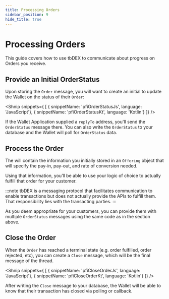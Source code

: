 ```yaml
---
title: Processing Orders
sidebar_position: 9
hide_title: true
---
```


<LanguageSwitcher languages="JavaScript, Kotlin"/>

# Processing Orders

This guide covers how to use tbDEX to communicate about progress on Orders you receive.

## Provide an Initial OrderStatus

Upon storing the `Order` message, you will want to create an initial <LanguageSwitchLink text="OrderStatus" links='{"JavaScript": "https://tbd54566975.github.io/tbdex-js/classes/_tbdex_http_client.OrderStatus.html", "Kotlin": "https://tbd54566975.github.io/tbdex-kt/docs/tb-d-e-x%20-s-d-k%20-documentation/tbdex.sdk.protocol.models/-order-status/index.html"}'/>  to update the Wallet on the status of their `Order`:


<Shnip snippets={
  [
    { snippetName: 'pfiOrderStatusJs', language: 'JavaScript'},
    { snippetName: 'pfiOrderStatusKt', language: 'Kotlin'}
  ]} />

If the Wallet Application supplied a `replyTo` address, you'll send the `OrderStatus` message there.
You can also write the `OrderStatus` to your database and the Wallet will poll for `OrderStatus` data.

## Process the Order

The <LanguageSwitchLink text="Order message" links='{"JavaScript": "https://tbd54566975.github.io/tbdex-js/classes/_tbdex_http_client.Order.html", "Kotlin": "https://tbd54566975.github.io/tbdex-kt/docs/tb-d-e-x%20-s-d-k%20-documentation/tbdex.sdk.protocol.models/-order/index.html"}'/> will contain the information you initially stored in an `Offering` object that will specify the pay-in, pay-out, and rate of conversion needed. 

Using that information, you’ll be able to use your logic of choice to actually fulfill that order for your customer. 

:::note
tbDEX is a messaging protocol that facilitates communication to enable transactions but does not actually provide the APIs to fulfill them. 
That responsibility lies with the transacting parties. 
:::

As you deem appropriate for your customers, you can provide them with multiple `OrderStatus` messages using the same code as in the section above.


## Close the Order

When the `Order` has reached a terminal state (e.g. order fulfilled, order rejected, etc), you can create a `Close` message, which will be the final message of the thread. 

<Shnip snippets={
  [
    { snippetName: 'pfiCloseOrderJs', language: 'JavaScript'},
    { snippetName: 'pfiCloseOrderKt', language: 'Kotlin'}
  ]} />

After writing the `Close` message to your database, the Wallet will be able to know that their transaction has closed via polling or callback.